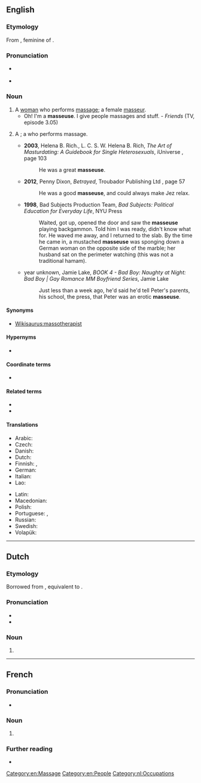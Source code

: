 {{also|Masseuse}}
==English==

===Etymology===
From {{etyl|fr|en}} {{m|fr|masseuse}}, feminine of {{m|fr|masseur}}.

===Pronunciation===
* {{a|UK}} {{IPA|/maˈsɜːz/|lang=en}}
* {{a|US}} {{IPA|/məˈsuːs/|/məˈsʊz/|lang=en}}

===Noun===
{{head|en|noun|plural|masseuses|masculine|masseur}}

# A [[woman]] who performs [[massage]]; a female [[masseur]].
#* Oh! I'm a '''masseuse'''. I give people massages and stuff. - ''Friends'' (TV, episode 3.05)
# {{lb|en|nonstandard}} A {{l|en|masseur}}; a {{l|en|man}} who performs massage.
#* '''2003''', Helena B. Rich., L. C. S. W. Helena B. Rich, ''The Art of Masturdating: A Guidebook for Single Heterosexuals'', iUniverse {{ISBN|9780595292578}}, page 103
#*: He was a great '''masseuse'''.
#* '''2012''', Penny Dixon, ''Betrayed'', Troubador Publishing Ltd {{ISBN|9781780883205}}, page 57
#*: He was a good '''masseuse''', and could always make Jez relax.
#* '''1998''', Bad Subjects Production Team, ''Bad Subjects: Political Education for Everyday Life'', NYU Press {{ISBN|9780814757932}}
#*: Waited, got up, opened the door and saw the '''masseuse''' playing backgammon. Told him I was ready, didn&#39;t know what for. He waved me away, and I returned to the slab. By the time he came in, a mustached '''masseuse''' was sponging down a German woman on the opposite side of the marble; her husband sat on the perimeter watching (this was not a traditional hamam).
#* year unknown, Jamie Lake, ''BOOK 4 - Bad Boy: Naughty at Night: Bad Boy | Gay Romance MM Boyfriend Series'', Jamie Lake
#*: Just less than a week ago, he&#39;d said he&#39;d tell Peter&#39;s parents, his school, the press, that Peter was an erotic '''masseuse'''.

====Synonyms====
* [[Wikisaurus:massotherapist]]

====Hypernyms====
* {{l|en|massager}}

====Coordinate terms====
* {{l|en|masseur}}

====Related terms====
* {{l|en|massage}}
* {{l|en|masseur}}

====Translations====
{{trans-top|a female masseur}}
* Arabic: {{t|ar|مُدَلِّكَة|f}}
* Czech: {{t+|cs|masérka|f}}
* Danish: {{t|da|massøse|c}}
* Dutch: {{t+|nl|masseuse|f}}
* Finnish: {{t|fi|hierojatar}}, {{t+|fi|hieroja}}
* German: {{t+|de|Masseurin|f}}
* Italian: {{t|it|massaggiatrice}}
* Lao: {{t|lo|ຫມໍນວດ|sc=Laoo}}
{{trans-mid}}
* Latin: {{t|la|tractātrīx|f}}
* Macedonian: {{t|mk|масерка|f|tr=máserka}}
* Polish: {{t+|pl|masażystka|f}}
* Portuguese: {{t+|pt|massagista|f}}, {{t|pt|massageadora|f}}
* Russian: {{t+|ru|массажи́стка|f}}
* Swedish: {{t+|sv|massös|c}}
* Volapük: {{t|vo|jimasetan}}
{{trans-bottom}}

[[Category:en:Massage]]
[[Category:en:People]]

----

==Dutch==

===Etymology===
Borrowed from {{bor|nl|fr|masseuse|notext=1}}, equivalent to {{af|nl|masseren|-euse}}.

===Pronunciation===
* {{audio|Nl-masseuse.ogg|Audio|lang=nl}}
* {{hyphenation|mas|seu|se|lang=nl}}

===Noun===
{{nl-noun|f|-s|-|m=masseur}}

# {{l|en|masseuse}}

[[Category:nl:Occupations]]

----

==French==

===Pronunciation===
* {{IPA|/masøz/|lang=fr}}

===Noun===
{{fr-noun|f}}

# {{feminine noun of|masseur|lang=fr}}

===Further reading===
* {{R:TLFi}}